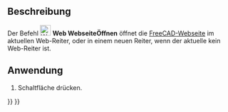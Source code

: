<languages/>

{{Docnav/de
|[[Web_BrowserSetURL/de|BrowserURLBearbeiten]]
|[[Web_BrowserBack/de|BrowserVorherigeSeite]]
|[[Web_Workbench/de|Web]]
|IconL=Web_BrowserSetURL.svg
|IconR=Web_BrowserBack.svg
|IconC=Workbench_Web.svg
}}

{{GuiCommand/de
|Name=Web OpenWebsite
|Name/de=Web WebseiteÖffnen
|MenuLocation=
|Workbenches=[[Web_Workbench/de|Web]], [[Start_Workbench/de|Start]]
|SeeAlso=[[Web_BrowserSetURL/de|Web BrowserURLBearbeiten]]
}}

<span id="Description"></span>
==Beschreibung== 

Der Befehl [[Image:Web_OpenWebsite.svg|24px]] '''Web WebseiteÖffnen''' öffnet die [https://freecad.org FreeCAD-Webseite] im aktuellen Web-Reiter, oder in einem neuen Reiter, wenn der aktuelle kein Web-Reiter ist.

<span id="Usage"></span>
==Anwendung==

# Schaltfläche {{Button|[[Image:Web_OpenWebsite.svg|16px]] [[Web_OpenWebsite/de|Webseite öffnen...]]}} drücken.


{{Docnav/de
|[[Web_BrowserSetURL/de|BrowserURLBearbeiten]]
|[[Web_BrowserBack/de|BrowserVorherigeSeite]]
|[[Web_Workbench/de|Web]]
|IconL=Web_BrowserSetURL.svg
|IconR=Web_BrowserBack.svg
|IconC=Workbench_Web.svg
}}

{{Web Tools navi{{#translation:}}}}
{{Userdocnavi{{#translation:}}}}